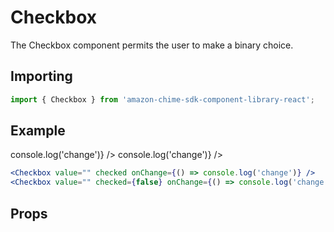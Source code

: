 

# Checkbox

The Checkbox component permits the user to make a binary choice.

## Importing

```javascript
import { Checkbox } from 'amazon-chime-sdk-component-library-react';
```

## Example

<ThemeProvider theme={lightTheme}>
  <Preview>
    <Checkbox value="" checked onChange={() => console.log('change')} />
    <Checkbox value="" checked={false} onChange={() => console.log('change')} />
  </Preview>
</ThemeProvider>

```jsx
<Checkbox value="" checked onChange={() => console.log('change')} />
<Checkbox value="" checked={false} onChange={() => console.log('change')} />
```

## Props

<Props of={Checkbox} />
